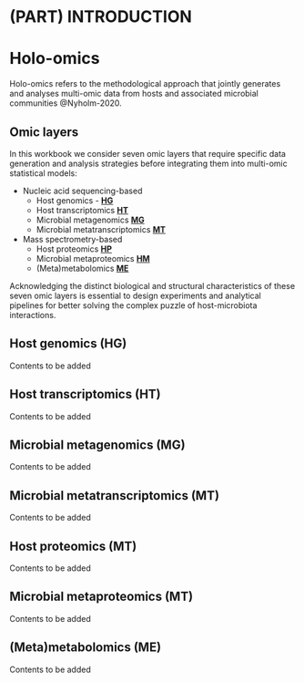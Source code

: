 # (PART) INTRODUCTION {-}
# Holo-omics

Holo-omics refers to the methodological approach that jointly generates and analyses multi-omic data from hosts and associated microbial communities @Nyholm-2020.

## Omic layers {#omic-layers}

In this workbook we consider seven omic layers that require specific data generation and analysis strategies before integrating them into multi-omic statistical models:

* Nucleic acid sequencing-based
    * Host genomics - **[HG](#host-genomics)**
    * Host transcriptomics **[HT](#host-transcriptomics)**
    * Microbial metagenomics **[MG](#microbial-metagenomics)**
    * Microbial metatranscriptomics **[MT](#microbial-metatranscriptomics)**

* Mass spectrometry-based
    * Host proteomics **[HP](#host-proteomics)**
    * Microbial metaproteomics **[HM](#microbial-metaproteomics)**
    * (Meta)metabolomics **[ME](#meta-metabolomics)**

Acknowledging the distinct biological and structural characteristics of these seven omic layers is essential to design experiments and analytical pipelines for better solving the complex puzzle of host-microbiota interactions.

## Host genomics (HG) {#host-genomics}

Contents to be added

## Host transcriptomics (HT) {#host-transcriptomics}

Contents to be added

## Microbial metagenomics (MG) {#microbial-metagenomics}

Contents to be added

## Microbial metatranscriptomics (MT) {#microbial-metatranscriptomics}

Contents to be added

## Host proteomics (MT) {#host-proteomics}

Contents to be added

## Microbial metaproteomics (MT) {#microbial-metaproteomics}

Contents to be added

## (Meta)metabolomics (ME) {#meta-metabolomics}

Contents to be added
